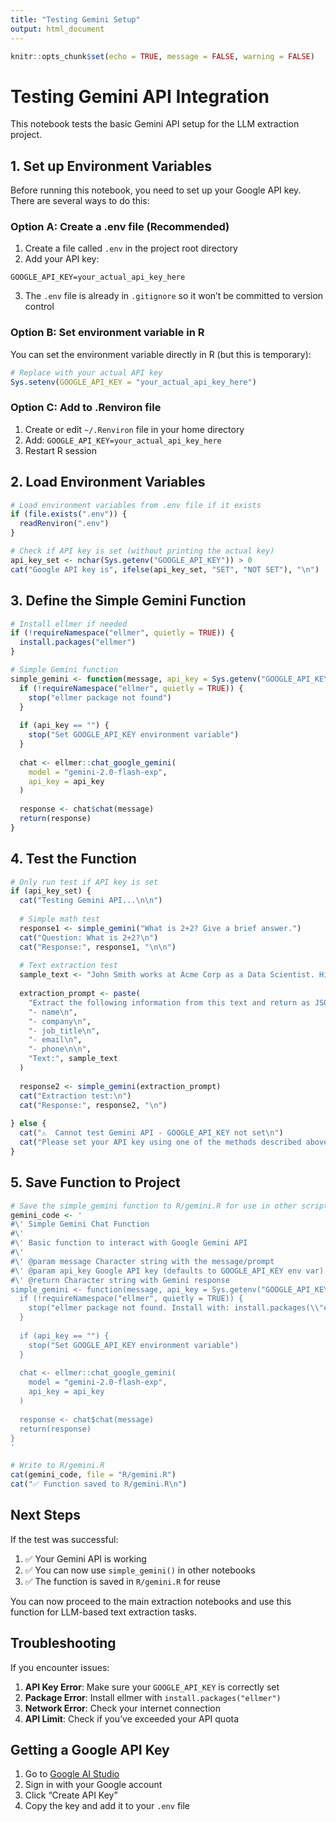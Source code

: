 ```yaml
---
title: "Testing Gemini Setup"
output: html_document
---
```


```r
knitr::opts_chunk$set(echo = TRUE, message = FALSE, warning = FALSE)
```

# Testing Gemini API Integration

This notebook tests the basic Gemini API setup for the LLM extraction project.

## 1. Set up Environment Variables

Before running this notebook, you need to set up your Google API key. There are several ways to do this:

### Option A: Create a .env file (Recommended)

1. Create a file called `.env` in the project root directory
2. Add your API key:
```
GOOGLE_API_KEY=your_actual_api_key_here
```
3. The `.env` file is already in `.gitignore` so it won't be committed to version control

### Option B: Set environment variable in R

You can set the environment variable directly in R (but this is temporary):

```r
# Replace with your actual API key
Sys.setenv(GOOGLE_API_KEY = "your_actual_api_key_here")
```

### Option C: Add to .Renviron file

1. Create or edit `~/.Renviron` file in your home directory
2. Add: `GOOGLE_API_KEY=your_actual_api_key_here`
3. Restart R session

## 2. Load Environment Variables

```r
# Load environment variables from .env file if it exists
if (file.exists(".env")) {
  readRenviron(".env")
}

# Check if API key is set (without printing the actual key)
api_key_set <- nchar(Sys.getenv("GOOGLE_API_KEY")) > 0
cat("Google API key is", ifelse(api_key_set, "SET", "NOT SET"), "\n")
```

## 3. Define the Simple Gemini Function

```r
# Install ellmer if needed
if (!requireNamespace("ellmer", quietly = TRUE)) {
  install.packages("ellmer")
}

# Simple Gemini function
simple_gemini <- function(message, api_key = Sys.getenv("GOOGLE_API_KEY")) {
  if (!requireNamespace("ellmer", quietly = TRUE)) {
    stop("ellmer package not found")
  }
  
  if (api_key == "") {
    stop("Set GOOGLE_API_KEY environment variable")
  }
  
  chat <- ellmer::chat_google_gemini(
    model = "gemini-2.0-flash-exp",
    api_key = api_key
  )
  
  response <- chat$chat(message)
  return(response)
}
```

## 4. Test the Function

```r
# Only run test if API key is set
if (api_key_set) {
  cat("Testing Gemini API...\n\n")
  
  # Simple math test
  response1 <- simple_gemini("What is 2+2? Give a brief answer.")
  cat("Question: What is 2+2?\n")
  cat("Response:", response1, "\n\n")
  
  # Text extraction test
  sample_text <- "John Smith works at Acme Corp as a Data Scientist. His email is john.smith@acme.com and phone is (555) 123-4567."
  
  extraction_prompt <- paste(
    "Extract the following information from this text and return as JSON:\n",
    "- name\n",
    "- company\n",
    "- job_title\n",
    "- email\n",
    "- phone\n\n",
    "Text:", sample_text
  )
  
  response2 <- simple_gemini(extraction_prompt)
  cat("Extraction test:\n")
  cat("Response:", response2, "\n")
  
} else {
  cat("⚠️  Cannot test Gemini API - GOOGLE_API_KEY not set\n")
  cat("Please set your API key using one of the methods described above.\n")
}
```

## 5. Save Function to Project

```r
# Save the simple_gemini function to R/gemini.R for use in other scripts
gemini_code <- '
#\' Simple Gemini Chat Function
#\' 
#\' Basic function to interact with Google Gemini API
#\' 
#\' @param message Character string with the message/prompt
#\' @param api_key Google API key (defaults to GOOGLE_API_KEY env var)
#\' @return Character string with Gemini response
simple_gemini <- function(message, api_key = Sys.getenv("GOOGLE_API_KEY")) {
  if (!requireNamespace("ellmer", quietly = TRUE)) {
    stop("ellmer package not found. Install with: install.packages(\\"ellmer\\")")
  }
  
  if (api_key == "") {
    stop("Set GOOGLE_API_KEY environment variable")
  }
  
  chat <- ellmer::chat_google_gemini(
    model = "gemini-2.0-flash-exp",
    api_key = api_key
  )
  
  response <- chat$chat(message)
  return(response)
}
'

# Write to R/gemini.R
cat(gemini_code, file = "R/gemini.R")
cat("✅ Function saved to R/gemini.R\n")
```

## Next Steps

If the test was successful:

1. ✅ Your Gemini API is working
2. ✅ You can now use `simple_gemini()` in other notebooks
3. ✅ The function is saved in `R/gemini.R` for reuse

You can now proceed to the main extraction notebooks and use this function for LLM-based text extraction tasks.

## Troubleshooting

If you encounter issues:

1. **API Key Error**: Make sure your `GOOGLE_API_KEY` is correctly set
2. **Package Error**: Install ellmer with `install.packages("ellmer")`
3. **Network Error**: Check your internet connection
4. **API Limit**: Check if you've exceeded your API quota

## Getting a Google API Key

1. Go to [Google AI Studio](https://makersuite.google.com/app/apikey)
2. Sign in with your Google account
3. Click "Create API Key"
4. Copy the key and add it to your `.env` file